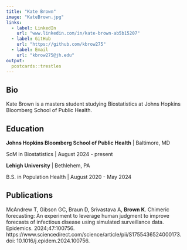 ---
title: "Kate Brown"
image: "KateBrown.jpg"
links:
  - label: LinkedIn
    url: "www.linkedin.com/in/kate-brown-ab5b15207"
  - label: GitHub
    url: "https://github.com/kbrow275"
  - label: Email
    url: "kbrow275@jh.edu"
output:
  postcards::trestles
---
 
## Bio

Kate Brown is a masters student studying Biostatistics at Johns Hopkins Bloomberg School of Public Health.

## Education

**Johns Hopkins Bloomberg School of Public Health** | Baltimore, MD

ScM in Biostatistics | August 2024 - present

**Lehigh University** | Bethlehem, PA

B.S. in Population Health | August 2020 - May 2024

## Publications

McAndrew T, Gibson GC, Braun D, Srivastava A, **Brown K**. Chimeric forecasting: An experiment to leverage human judgment to improve forecasts of infectious disease using simulated surveillance data. Epidemics. 2024;47:100756. https://www.sciencedirect.com/science/article/pii/S1755436524000173. doi: 10.1016/j.epidem.2024.100756.
